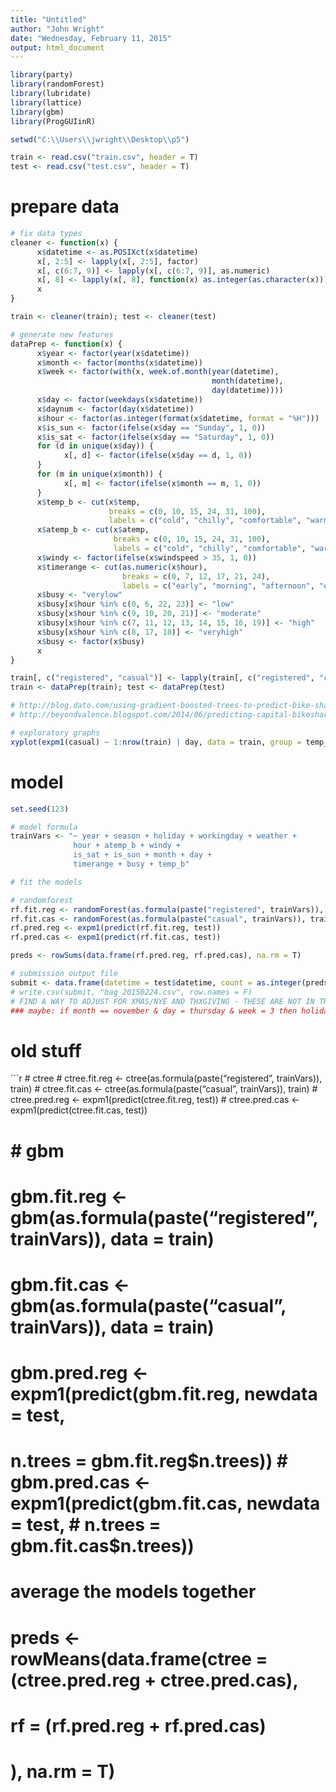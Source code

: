 ```yaml
---
title: "Untitled"
author: "John Wright"
date: "Wednesday, February 11, 2015"
output: html_document
---
```


```r
library(party)
library(randomForest)
library(lubridate)
library(lattice)
library(gbm)
library(ProgGUIinR)

setwd("C:\\Users\\jwright\\Desktop\\p5")

train <- read.csv("train.csv", header = T)
test <- read.csv("test.csv", header = T)

```


# prepare data
```r

# fix data types
cleaner <- function(x) {
      x$datetime <- as.POSIXct(x$datetime)
      x[, 2:5] <- lapply(x[, 2:5], factor)
      x[, c(6:7, 9)] <- lapply(x[, c(6:7, 9)], as.numeric)
      x[, 8] <- lapply(x[, 8], function(x) as.integer(as.character(x)))
      x
}

train <- cleaner(train); test <- cleaner(test)

# generate new features
dataPrep <- function(x) {
      x$year <- factor(year(x$datetime))
      x$month <- factor(months(x$datetime))
      x$week <- factor(with(x, week.of.month(year(datetime),
                                             month(datetime),
                                             day(datetime))))
      x$day <- factor(weekdays(x$datetime))
      x$daynum <- factor(day(x$datetime))
      x$hour <- factor(as.integer(format(x$datetime, format = "%H")))
      x$is_sun <- factor(ifelse(x$day == "Sunday", 1, 0))
      x$is_sat <- factor(ifelse(x$day == "Saturday", 1, 0))
      for (d in unique(x$day)) {
            x[, d] <- factor(ifelse(x$day == d, 1, 0))
      }
      for (m in unique(x$month)) {
            x[, m] <- factor(ifelse(x$month == m, 1, 0))
      }
      x$temp_b <- cut(x$temp, 
                      breaks = c(0, 10, 15, 24, 31, 100),
                      labels = c("cold", "chilly", "comfortable", "warm", "hot"))
      x$atemp_b <- cut(x$atemp, 
                       breaks = c(0, 10, 15, 24, 31, 100),
                       labels = c("cold", "chilly", "comfortable", "warm", "hot"))
      x$windy <- factor(ifelse(x$windspeed > 35, 1, 0))
      x$timerange <- cut(as.numeric(x$hour),
                         breaks = c(0, 7, 12, 17, 21, 24),
                         labels = c("early", "morning", "afternoon", "evening", "night"))
      x$busy <- "verylow"
      x$busy[x$hour %in% c(0, 6, 22, 23)] <- "low"
      x$busy[x$hour %in% c(9, 10, 20, 21)] <- "moderate"
      x$busy[x$hour %in% c(7, 11, 12, 13, 14, 15, 16, 19)] <- "high"
      x$busy[x$hour %in% c(8, 17, 18)] <- "veryhigh"
      x$busy <- factor(x$busy)
      x
}

train[, c("registered", "casual")] <- lapply(train[, c("registered", "casual")], log1p)
train <- dataPrep(train); test <- dataPrep(test)

# http://blog.dato.com/using-gradient-boosted-trees-to-predict-bike-sharing-demand
# http://beyondvalence.blogspot.com/2014/06/predicting-capital-bikeshare-demand-in.html

# exploratory graphs
xyplot(expm1(casual) ~ 1:nrow(train) | day, data = train, group = temp_b)

```

# model
```r
set.seed(123)

# model formula
trainVars <- "~ year + season + holiday + workingday + weather + 
              hour + atemp_b + windy + 
              is_sat + is_sun + month + day +
              timerange + busy + temp_b"

# fit the models

# randomforest
rf.fit.reg <- randomForest(as.formula(paste("registered", trainVars)), train)
rf.fit.cas <- randomForest(as.formula(paste("casual", trainVars)), train)
rf.pred.reg <- expm1(predict(rf.fit.reg, test))
rf.pred.cas <- expm1(predict(rf.fit.cas, test))

preds <- rowSums(data.frame(rf.pred.reg, rf.pred.cas), na.rm = T)

# submission output file
submit <- data.frame(datetime = test$datetime, count = as.integer(preds))
# write.csv(submit, "bag_20150224.csv", row.names = F)
# FIND A WAY TO ADJUST FOR XMAS/NYE AND THXGIVING - THESE ARE NOT IN TRAIN SET
### maybe: if month == november & day = thursday & week = 3 then holiday = 1?

```

# old stuff
```r


# ctree
# ctree.fit.reg <- ctree(as.formula(paste("registered", trainVars)), train)
# ctree.fit.cas <- ctree(as.formula(paste("casual", trainVars)), train)
# ctree.pred.reg <- expm1(predict(ctree.fit.reg, test))
# ctree.pred.cas <- expm1(predict(ctree.fit.cas, test))

# # gbm
# gbm.fit.reg <- gbm(as.formula(paste("registered", trainVars)), data = train)
# gbm.fit.cas <- gbm(as.formula(paste("casual", trainVars)), data = train)
# gbm.pred.reg <- expm1(predict(gbm.fit.reg, newdata = test,
#                               n.trees = gbm.fit.reg$n.trees))
# gbm.pred.cas <- expm1(predict(gbm.fit.cas, newdata = test,
#                               n.trees = gbm.fit.cas$n.trees))

# average the models together
# preds <- rowMeans(data.frame(ctree = (ctree.pred.reg + ctree.pred.cas),
#                              rf = (rf.pred.reg + rf.pred.cas)
#                              ), na.rm = T)



